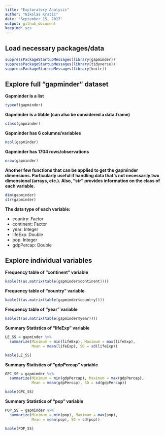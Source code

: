 ```yaml
---
title: "Exploratory Analysis"
author: "Nikolas Krstic"
date: "September 15, 2017"
output: github_document
keep_md: yes
---
```


## Load necessary packages/data

```r
suppressPackageStartupMessages(library(gapminder))
suppressPackageStartupMessages(library(tidyverse))
suppressPackageStartupMessages(library(knitr))
```


## Explore full "gapminder" dataset


__Gapminder is a list__
```r
typeof(gapminder)
```

__Gapminder is a tibble (can also be considered a data.frame)__
```r
class(gapminder)
```

__Gapminder has 6 columns/variables__
```r
ncol(gapminder)
```

__Gapminder has 1704 rows/observations__
```r
nrow(gapminder)
```

__Another few functions that can be applied to get the gapminder dimensions. Particularly useful if handling data that's not necessarily two dimensional (arrays, etc.). Also, "str" provides information on the class of each variable.__
```r
dim(gapminder)
str(gapminder)
```

__The data type of each variable:__

* country: Factor
* continent: Factor
* year: Integer
* lifeExp: Double
* pop: Integer
* gdpPercap: Double


## Explore individual variables

__Frequency table of "continent" variable__
```r
kable(t(as.matrix(table(gapminder$continent))))
```


__Frequency table of "country" variable__
```r
kable(t(as.matrix(table(gapminder$country))))
```

__Frequency table of "year" variable__
```r
kable(t(as.matrix(table(gapminder$year))))
```

__Summary Statistics of "lifeExp" variable__
```r
LE_SS = gapminder %>%
  summarize(Minimum = min(lifeExp), Maximum = max(lifeExp),
            Mean = mean(lifeExp), SD = sd(lifeExp))

kable(LE_SS)
```


__Summary Statistics of "gdpPercap" variable__
```r
GPC_SS = gapminder %>%
  summarize(Minimum = min(gdpPercap), Maximum = max(gdpPercap),
            Mean = mean(gdpPercap), SD = sd(gdpPercap))

kable(GPC_SS)
```


__Summary Statistics of "pop" variable__
```r
POP_SS = gapminder %>%
  summarize(Minimum = min(pop), Maximum = max(pop),
            Mean = mean(pop), SD = sd(pop))

kable(POP_SS)
```



